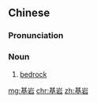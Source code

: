 ==Chinese==
{{zh-forms}}

===Pronunciation===
{{zh-pron
|m=jīyán
|cat=n
}}

===Noun===
{{zh-noun}}

# {{lb|zh|geology|mining|construction|engineering}} [[bedrock]]

[[mg:基岩]]
[[chr:基岩]]
[[zh:基岩]]
